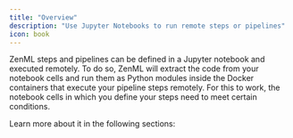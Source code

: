 ```yaml
---
title: "Overview"
description: "Use Jupyter Notebooks to run remote steps or pipelines"
icon: book
---
```


ZenML steps and pipelines can be defined in a Jupyter notebook and executed remotely. To do so, ZenML will extract the code from your notebook cells and run them as Python modules inside the Docker containers that execute your pipeline steps remotely. For this to work, the notebook cells in which you define your steps need to meet certain conditions.

Learn more about it in the following sections:

<CardGroup>
<Card title="Limitations of Notebook Steps" icon="circle-exclamation" href="latest/usage/development-monitoring/run-remote-steps-and-pipelines-from-notebooks/limitations-of-defining-steps-in-notebook-cells" horizontal/>
<Card title="Run Single Step from Notebook" icon="play" href="latest/usage/development-monitoring/run-remote-steps-and-pipelines-from-notebooks/run-a-single-step-from-a-notebook" horizontal/>
</CardGroup>
